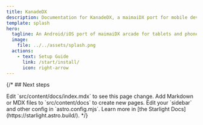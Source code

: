 ```yaml
---
title: KanadeDX
description: Documentation for KanadeDX, a maimaiDX port for mobile devices.
template: splash
hero:
  tagline: An Android/iOS port of maimaiDX arcade for tablets and phones.
  image:
    file: ../../assets/splash.png
  actions:
    - text: Setup Guide
      link: /start/install/
      icon: right-arrow
---
```



{/* ## Next steps

<CardGrid stagger>
	<Card title="Install Game" icon="download">
		Edit `src/content/docs/index.mdx` to see this page change.
	</Card>
	<Card title="Add new content" icon="add-document">
		Add Markdown or MDX files to `src/content/docs` to create new pages.
	</Card>
	<Card title="Configure your site" icon="setting">
		Edit your `sidebar` and other config in `astro.config.mjs`.
	</Card>
	<Card title="Read the docs" icon="open-book">
		Learn more in [the Starlight Docs](https://starlight.astro.build/).
	</Card>
</CardGrid> */}
